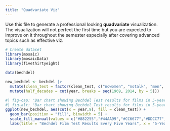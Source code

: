 ```yaml
---
title: "Quadvariate Viz"
---
```


Use this file to generate a professional looking **quadvariate** visualization.  The visualization will not perfect the first time but you are expected to improve on it throughout the semester especially after covering advanced topics such as effective viz.

```r
# Create dataset
library(mosaic)
library(mosaicData)
library(fivethirtyeight)

data(bechdel)

new_bechdel <- bechdel |>
  mutate(clean_test = factor(clean_test, c("nowomen", "notalk", "men", "dubious", "ok"))) |>
  mutate(half_decades = cut(year, breaks = seq(1969, 2014, by = 5)))
```

```r
#| fig-cap: "Bar chart showing Bechdel Test results for films in 5-year periods."
#| fig-alt: "Bar chart showing Bechdel Test results for films in 5-year periods. The data ranges from 1970 to 2013. The amount of films that pass the Bechdel test has overall increased, however in the last 5 years there has been a slight decrease is passes. Ok is the most prevelant category followed by No talk, meaning women didn't speak in the film. "
ggplot(new_bechdel, aes(cut(x = year,9), fill = clean_test)) + 
  geom_bar(position = "fill", binwidth = 5) +
  scale_fill_manual(values = c("#882255","#44AA99","#CC6677","#DDCC77","#88CCEE")) +
  labs(title = "Bechdel Film Test Results Every Five Years", x = "5-Year Period", y = "Proportion") 
```

